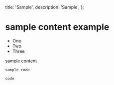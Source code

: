   title: 'Sample',
  description: 'Sample',
};

# sample content example

- One
- Two
- Three

sample content

```
sample code
```

`code`

<StackBlitzEmbed
  repo='GyeongtaeGim/react-scroll-interaction-example'
  height='700px'
/>
